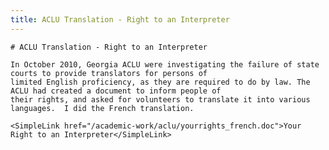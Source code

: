 ```yaml
---
title: ACLU Translation - Right to an Interpreter
---
```


<BaseLayout title={frontmatter.title} current="/academic-materials">
    <MainLogo />

    # ACLU Translation - Right to an Interpreter

    In October 2010, Georgia ACLU were investigating the failure of state courts to provide translators for persons of
    limited English proficiency, as they are required to do by law. The ACLU had created a document to inform people of
    their rights, and asked for volunteers to translate it into various languages.  I did the French translation.

    <SimpleLink href="/academic-work/aclu/yourrights_french.doc">Your Right to an Interpreter</SimpleLink>
</BaseLayout>
